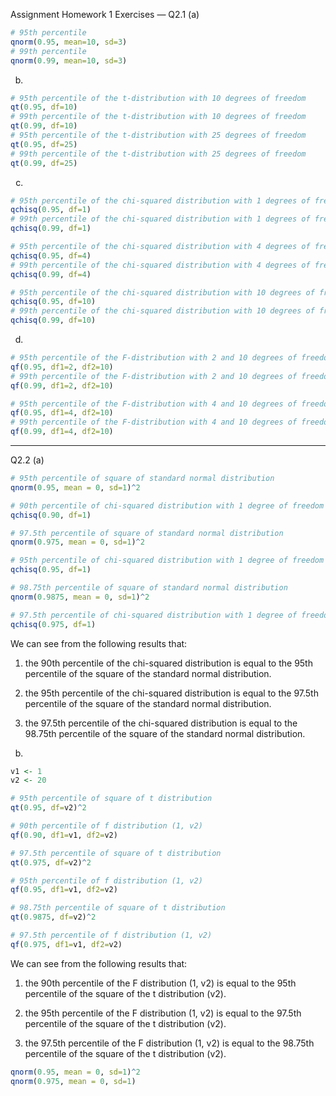 Assignment 
Homework 1 Exercises
---
Q2.1
(a)
```r
# 95th percentile
qnorm(0.95, mean=10, sd=3)
# 99th percentile
qnorm(0.99, mean=10, sd=3)
```
(b)
```r
# 95th percentile of the t-distribution with 10 degrees of freedom
qt(0.95, df=10)
# 99th percentile of the t-distribution with 10 degrees of freedom
qt(0.99, df=10)
# 95th percentile of the t-distribution with 25 degrees of freedom
qt(0.95, df=25)
# 99th percentile of the t-distribution with 25 degrees of freedom
qt(0.99, df=25)
```
(c)
```r
# 95th percentile of the chi-squared distribution with 1 degrees of freedom
qchisq(0.95, df=1)
# 99th percentile of the chi-squared distribution with 1 degrees of freedom
qchisq(0.99, df=1)

# 95th percentile of the chi-squared distribution with 4 degrees of freedom
qchisq(0.95, df=4)
# 99th percentile of the chi-squared distribution with 4 degrees of freedom
qchisq(0.99, df=4)

# 95th percentile of the chi-squared distribution with 10 degrees of freedom
qchisq(0.95, df=10)
# 99th percentile of the chi-squared distribution with 10 degrees of freedom
qchisq(0.99, df=10)
```
(d)
```r
# 95th percentile of the F-distribution with 2 and 10 degrees of freedom
qf(0.95, df1=2, df2=10)
# 99th percentile of the F-distribution with 2 and 10 degrees of freedom
qf(0.99, df1=2, df2=10)

# 95th percentile of the F-distribution with 4 and 10 degrees of freedom
qf(0.95, df1=4, df2=10)
# 99th percentile of the F-distribution with 4 and 10 degrees of freedom
qf(0.99, df1=4, df2=10)
```
---
Q2.2
(a)
```r
# 95th percentile of square of standard normal distribution
qnorm(0.95, mean = 0, sd=1)^2

# 90th percentile of chi-squared distribution with 1 degree of freedom
qchisq(0.90, df=1)

# 97.5th percentile of square of standard normal distribution
qnorm(0.975, mean = 0, sd=1)^2

# 95th percentile of chi-squared distribution with 1 degree of freedom
qchisq(0.95, df=1)

# 98.75th percentile of square of standard normal distribution
qnorm(0.9875, mean = 0, sd=1)^2

# 97.5th percentile of chi-squared distribution with 1 degree of freedom
qchisq(0.975, df=1)

```
We can see from the following results that:

1. the 90th percentile of the chi-squared distribution is equal to the 95th percentile of the square of the standard normal distribution.

2. the 95th percentile of the chi-squared distribution is equal to the 97.5th percentile of the square of the standard normal distribution.

3. the 97.5th percentile of the chi-squared distribution is equal to the 98.75th percentile of the square of the standard normal distribution.

(b)
```r
v1 <- 1
v2 <- 20

# 95th percentile of square of t distribution
qt(0.95, df=v2)^2

# 90th percentile of f distribution (1, v2)
qf(0.90, df1=v1, df2=v2)

# 97.5th percentile of square of t distribution
qt(0.975, df=v2)^2

# 95th percentile of f distribution (1, v2)
qf(0.95, df1=v1, df2=v2)

# 98.75th percentile of square of t distribution
qt(0.9875, df=v2)^2

# 97.5th percentile of f distribution (1, v2)
qf(0.975, df1=v1, df2=v2)
```
We can see from the following results that:

1. the 90th percentile of the F distribution (1, v2) is equal to the 95th percentile of the square of the t distribution (v2).

2. the 95th percentile of the F distribution (1, v2) is equal to the 97.5th percentile of the square of the t distribution (v2).

3. the 97.5th percentile of the F distribution (1, v2) is equal to the 98.75th percentile of the square of the t distribution (v2).
```r
qnorm(0.95, mean = 0, sd=1)^2
qnorm(0.975, mean = 0, sd=1)
```
